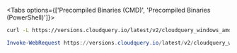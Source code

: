 
<Tabs options={['Precompiled Binaries (CMD)', 'Precompiled Binaries (PowerShell)']}>

<Tab>

```bash copy
curl -L https://versions.cloudquery.io/latest/v2/cloudquery_windows_amd64.exe -o cloudquery.exe
```

</Tab>

<Tab>

```powershell copy
Invoke-WebRequest https://versions.cloudquery.io/latest/v2/cloudquery_windows_amd64.exe -o cloudquery.exe
```

</Tab>

</Tabs>